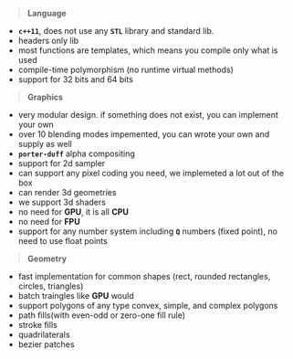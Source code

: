 
> **Language** &nbsp;&nbsp;&nbsp;&nbsp;&nbsp;&nbsp;
- **`c++11`**, does not use any **`STL`** library and standard lib.
- headers only lib
- most functions are templates, which means you compile only what is used
- compile-time polymorphism (no runtime virtual methods)
- support for 32 bits and 64 bits

> **Graphics** &nbsp;&nbsp;&nbsp;&nbsp;&nbsp;&nbsp;
- very modular design. if something does not exist, you can implement your own
- over 10 blending modes impemented, you can wrote your own and supply as well
- **`porter-duff`** alpha compositing
- support for 2d sampler
- can support any pixel coding you need, we implemeted a lot out of the box
- can render 3d geometries
- we support 3d shaders
- no need for **GPU**, it is all **CPU**
- no need for **FPU**
- support for any number system including **`Q`** numbers (fixed point), no need to use float points

> **Geometry** &nbsp;&nbsp;&nbsp;&nbsp;&nbsp;&nbsp;
- fast implementation for common shapes (rect, rounded rectangles, circles, triangles)
- batch traingles like **GPU** would
- support polygons of any type convex, simple, and complex polygons 
- path fills(with even-odd or zero-one fill rule)
- stroke fills
- quadrilaterals
- bezier patches


